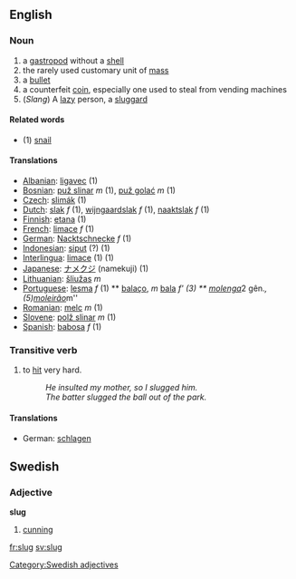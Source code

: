 ==English==
===Noun===
# a [[gastropod]] without a [[shell]]
# the rarely used customary unit of [[mass]]
# a [[bullet]]
# a counterfeit [[coin]], especially one used to steal from vending machines
# (''Slang'') A [[lazy]] person, a [[sluggard]]

====Related words====
*(1) [[snail]]

====Translations====
*[[Albanian]]: [[ligavec]] (1)
*[[Bosnian]]: [[puž slinar]] ''m'' (1), [[puž golać]] ''m'' (1)
*[[Czech]]: [[slimák]] (1)
*[[Dutch]]: [[slak]] ''f'' (1), [[wijngaardslak]] ''f'' (1), [[naaktslak]] ''f'' (1)
*[[Finnish]]: [[etana]] (1)
*[[French]]: [[limace]] ''f'' (1)
*[[German]]: [[Nacktschnecke]] ''f'' (1)
*[[Indonesian]]: [[siput]] (?) (1)
*[[Interlingua]]: [[limace]] (1) (1)
*[[Japanese]]: [[ナメクジ]] (namekuji) (1)
*[[Lithuanian]]: [[šliužas]] ''m''
*[[Portuguese]]: [[lesma]]  ''f''  (1) ** [[balaço]], ''m''  [[bala]] ''f' (3) ** [[molenga]] ''2 gên.'', (5)[[moleirão]] ''m''
*[[Romanian]]: [[melc]] ''m'' (1)
*[[Slovene]]: [[polž slinar]] ''m'' (1)
*[[Spanish]]: [[babosa]] ''f'' (1)

===Transitive verb===
# to [[hit]] very hard.
#: ''He insulted my mother, so I slugged him.''
#: ''The batter slugged the ball out of the park.''

====Translations====
*German: [[schlagen]]

==Swedish==
===Adjective===
'''slug'''

#[[cunning]]
[[Category:Swedish adjectives]]

[[fr:slug]] [[sv:slug]]